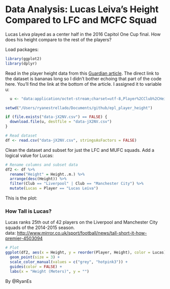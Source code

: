 # Data Analysis: Lucas Leiva's Height Compared to LFC and MCFC Squad
Lucas Leiva played as a center half in the 2016 Capitol One Cup final. How does 
his height compare to the rest of the players?

Load packages:
```r
library(ggplot2)
library(dplyr)
```

Read in the player height data from this [Guardian article](http://www.mirror.co.uk/sport/football/news/tall-short-it-how-premier-4503094). The direct link to the dataset is bananas long so I didn't bother echoing 
that part of the code here. You'll find the link at the bottom of the article. 
I assigned it to variable u:

```r
  u <- "data:application/octet-stream;charset=utf-8,Player%2CClub%2CHeight%20(m)%0AFraser%20Forster%2CSouthampton%2C2.01%0APeter%20Crouch%2CStoke%2C2.01%0APer%20Mertesacker%2CArsenal%2C1.98%0AAsmir%20Begovic%2CStoke%2C1.98%0AJoe%20Hart%2CManchester%20City%2C1.96%0APetr%20Cech%2CChelsea%2C1.96%0AWojciech%20Szczesny%2CArsenal%2C1.96%0AJonas%20Olsson%2CWest%20Brom%2C1.95%0ABrede%20Hangeland%2CCrystal%20Palace%2C1.95%0AFederico%20Fazio%2CTottenham%2C1.95%0AChris%20Smalling%2CManchester%20United%2C1.94%0AMarouane%20Fellaini%2CManchester%20United%2C1.94%0ANemanja%20Matic%2CChelsea%2C1.94%0ABrad%20Guzan%2CAston%20Villa%2C1.93%0AGraziano%20Pelle%2CSouthampton%2C1.93%0ASimon%20Mignolet%2CLiverpool%2C1.93%0ASylvain%20Distin%2CEverton%2C1.93%0AGary%20Cahill%2CChelsea%2C1.93%0AEdin%20Dzeko%2CManchester%20City%2C1.93%0AFlorin%20Gardos%2CSouthampton%2C1.93%0AJason%20Shackell%2CBurnley%2C1.93%0AGeorgios%20Samaras%2CWest%20Brom%2C1.93%0ABen%20Foster%2CWest%20Brom%2C1.93%0AAlex%20McCarthy%2CQPR%2C1.93%0AOlivier%20Giroud%2CArsenal%2C1.92%0AMarko%20Arnautovic%2CStoke%2C1.92%0ADavid%20de%20Gea%2CManchester%20United%2C1.92%0ABoaz%20Myhill%2CWest%20Brom%2C1.91%0AConnor%20Wickham%2CSunderland%2C1.91%0ADamien%20Delaney%2CCrystal%20Palace%2C1.91%0AMichael%20Williamson%2CNewcastle%2C1.91%0ACarlton%20Cole%2CWest%20Ham%2C1.91%0AGeoff%20Cameron%2CStoke%2C1.91%0ASantiago%20Vergini%2CSunderland%2C1.91%0AEmmanuel%20Adebayor%2CTottenham%2C1.91%0AMartin%20Skrtel%2CLiverpool%2C1.91%0AChris%20Wood%2CLeicester%2C1.91%0AMartin%20Kelly%2CCrystal%20Palace%2C1.91%0ASteven%20Caulker%2CQPR%2C1.91%0ARyan%20Shawcross%2CStoke%2C1.91%0AJohn%20O'Shea%2CSunderland%2C1.91%0AJames%20Tomkins%2CWest%20Ham%2C1.91%0AYaya%20Sanogo%2CArsenal%2C1.91%0ARomelu%20Lukaku%2CEverton%2C1.9%0AJoleon%20Lescott%2CWest%20Brom%2C1.9%0AWinston%20Reid%2CWest%20Ham%2C1.9%0AVincent%20Kompany%2CManchester%20City%2C1.9%0APhilippe%20Senderos%2CAston%20Villa%2C1.9%0ALukasz%20Fabianski%2CSwansea%2C1.9%0AFederico%20Fernandez%2CSwansea%2C1.9%0AChristian%20Benteke%2CAston%20Villa%2C1.9%0AAdrian%2CWest%20Ham%2C1.9%0ALeonardo%20Ulloa%2CLeicester%2C1.9%0ASteven%20N'Zonzi%2CStoke%2C1.9%0ASammy%20Ameobi%2CNewcastle%2C1.9%0ADidier%20Drogba%2CChelsea%2C1.89%0AYaya%20Toure%2CManchester%20City%2C1.89%0AMario%20Balotelli%2CLiverpool%2C1.89%0AJan%20Vertonghen%2CTottenham%2C1.89%0ACheikhou%20Kouyate%2CWest%20Ham%2C1.89%0ARio%20Ferdinand%2CQPR%2C1.89%0AMile%20Jedinak%2CCrystal%20Palace%2C1.89%0AEtienne%20Capoue%2CTottenham%2C1.89%0ARon%20Vlaar%2CAston%20Villa%2C1.89%0ARicardo%20Vaz%20Te%2CWest%20Ham%2C1.89%0AMaya%20Yoshida%2CSouthampton%2C1.89%0ARoss%20Barkley%2CEverton%2C1.89%0ARichard%20Dunne%2CQPR%2C1.88%0AGuy%20Demel%2CWest%20Ham%2C1.88%0ATom%20Heaton%2CBurnley%2C1.88%0ADiego%20Costa%2CChelsea%2C1.88%0AYannick%20Bolasie%2CCrystal%20Palace%2C1.88%0ADejan%20Lovren%2CLiverpool%2C1.88%0ACharlie%20Austin%2CQPR%2C1.88%0AAngel%20Rangel%2CSwansea%2C1.88%0AJohn%20Obi%20Mikel%2CChelsea%2C1.88%0AJames%20Collins%2CWest%20Ham%2C1.88%0ASteven%20Taylor%2CNewcastle%2C1.88%0AVito%20Mannone%2CSunderland%2C1.88%0AJack%20Rodwell%2CSunderland%2C1.88%0AMarc%20Wilson%2CStoke%2C1.88%0ALeroy%20Fer%2CQPR%2C1.88%0ADavid%20Meyler%2CHull%2C1.88%0ACraig%20Dawson%2CWest%20Brom%2C1.88%0AEldin%20Jakupovic%2CHull%2C1.88%0ARickie%20Lambert%2CLiverpool%2C1.88%0AJonny%20Evans%2CManchester%20United%2C1.88%0AFilipe%20Luis%2CChelsea%2C1.88%0ACurtis%20Davies%2CHull%2C1.88%0AAndreas%20Weimann%2CAston%20Villa%2C1.88%0AVictor%20Wanyama%2CSouthampton%2C1.88%0AScott%20Dann%2CCrystal%20Palace%2C1.88%0AMichael%20Dawson%2CHull%2C1.88%0ADaniel%20Sturridge%2CLiverpool%2C1.88%0ACiaran%20Clark%2CAston%20Villa%2C1.88%0ANathan%20Baker%2CAston%20Villa%2C1.88%0ATim%20Krul%2CNewcastle%2C1.88%0AHugo%20Lloris%2CTottenham%2C1.88%0ARicardo%20Alvarez%2CSunderland%2C1.88%0AJohn%20Stones%2CEverton%2C1.88%0AEric%20Dier%2CTottenham%2C1.88%0ARobert%20Green%2CQPR%2C1.87%0AJohn%20Terry%2CChelsea%2C1.87%0ATim%20Howard%2CEverton%2C1.87%0ANikica%20Jelavic%2CHull%2C1.87%0AMoussa%20Sissoko%2CNewcastle%2C1.87%0AAleksandar%20Kolarov%2CManchester%20City%2C1.87%0AMamadou%20Sakho%2CLiverpool%2C1.87%0AJose%20Fonte%2CSouthampton%2C1.87%0ANacer%20Chadli%2CTottenham%2C1.87%0AMarcos%20Rojo%2CManchester%20United%2C1.87%0AKi%20Sung-Yueng%2CSwansea%2C1.87%0ALeandro%20Bacuna%2CAston%20Villa%2C1.87%0ASandro%2CQPR%2C1.87%0AEliaquim%20Mangala%2CManchester%20City%2C1.87%0ANabil%20Bentaleb%2CTottenham%2C1.87%0AJulian%20Speroni%2CCrystal%20Palace%2C1.86%0AToby%20Alderweireld%2CSouthampton%2C1.86%0AWilly%20Caballero%2CManchester%20City%2C1.86%0AGylfi%20Sigurdsson%2CSwansea%2C1.86%0AGeorge%20Boyd%2CBurnley%2C1.86%0AGabriel%20Obertan%2CNewcastle%2C1.86%0AAndre%20Wisdom%2CWest%20Brom%2C1.86%0ARitchie%20de%20Laet%2CLeicester%2C1.86%0AAshley%20Barnes%2CBurnley%2C1.86%0ASteven%20Fletcher%2CSunderland%2C1.86%0ALaurent%20Koscielny%2CArsenal%2C1.86%0AWes%20Morgan%2CLeicester%2C1.85%0ABranislav%20Ivanovic%2CChelsea%2C1.85%0ATom%20Thorpe%2CManchester%20United%2C1.85%0ALiam%20Moore%2CLeicester%2C1.85%0AChris%20Brunt%2CWest%20Brom%2C1.85%0ANiko%20Kranjcar%2CQPR%2C1.85%0ACharlie%20Adam%2CStoke%2C1.85%0ASteve%20Harper%2CHull%2C1.85%0ASteven%20Gerrard%2CLiverpool%2C1.85%0AMousa%20Dembele%2CTottenham%2C1.85%0AArmand%20Traore%2CQPR%2C1.85%0ADaryl%20Janmaat%2CNewcastle%2C1.85%0AJonjo%20Shelvey%2CSwansea%2C1.85%0ALoic%20Remy%2CChelsea%2C1.85%0AVictor%20Anichebe%2CWest%20Brom%2C1.85%0AMame%20Biram%20Diouf%2CStoke%2C1.85%0AJozy%20Altidore%2CSunderland%2C1.85%0AAlejandro%20Faurlin%2CQPR%2C1.85%0ALukas%20Jutkiewicz%2CBurnley%2C1.85%0AAshley%20Richards%2CSwansea%2C1.85%0AWes%20Brown%2CSunderland%2C1.85%0ACarl%20Jenkinson%2CWest%20Ham%2C1.85%0ASiem%20de%20Jong%2CNewcastle%2C1.85%0ABobby%20Zamora%2CQPR%2C1.85%0ALuke%20Shaw%2CManchester%20United%2C1.85%0ANathaniel%20Chalobah%2CBurnley%2C1.85%0AAlexandre%20Song%2CWest%20Ham%2C1.85%0AChris%20Baird%2CWest%20Brom%2C1.85%0AMichael%20Duff%2CBurnley%2C1.85%0ADanny%20Welbeck%2CArsenal%2C1.85%0AAlan%20Hutton%2CAston%20Villa%2C1.85%0APhil%20Jones%2CManchester%20United%2C1.85%0AMarouane%20Chamakh%2CCrystal%20Palace%2C1.85%0AAbel%20Hernandez%2CHull%2C1.85%0AFrank%20Lampard%2CManchester%20City%2C1.84%0AErik%20Pieters%2CStoke%2C1.84%0AEmre%20Can%2CLiverpool%2C1.84%0AMohamed%20Diame%2CHull%2C1.84%0AMarti%C2%ADn%20Demichelis%2CManchester%20City%2C1.84%0AAntolin%20Alcaraz%2CEverton%2C1.84%0ADiafra%20Sakho%2CWest%20Ham%2C1.84%0AJordi%20Amat%2CSwansea%2C1.84%0ABafetimbi%20Gomis%2CSwansea%2C1.84%0AJose%20Enrique%2CLiverpool%2C1.84%0AJames%20Wilson%2CManchester%20United%2C1.84%0ANedum%20Onuoha%2CQPR%2C1.83%0ADarron%20Gibson%2CEverton%2C1.83%0AKevin%20Nolan%2CWest%20Ham%2C1.83%0APhil%20Jagielka%2CEverton%2C1.83%0ADarren%20Fletcher%2CManchester%20United%2C1.83%0AWilliam%20Buckley%2CSunderland%2C1.83%0ADavid%20Jones%2CBurnley%2C1.83%0AErik%20Lamela%2CTottenham%2C1.83%0AStevan%20Jovetic%2CManchester%20City%2C1.83%0AJonathan%20Walters%2CStoke%2C1.83%0AGareth%20Barry%2CEverton%2C1.83%0AAshley%20Williams%2CSwansea%2C1.83%0AGaston%20Rami%C2%ADrez%2CHull%2C1.83%0ABilly%20Jones%2CSunderland%2C1.83%0AKasper%20Schmeichel%2CLeicester%2C1.83%0ATyler%20Blackett%2CManchester%20United%2C1.83%0AMesut%20Ozil%2CArsenal%2C1.83%0AFernando%2CManchester%20City%2C1.83%0AKarl%20Henry%2CQPR%2C1.83%0AMatthew%20James%2CLeicester%2C1.83%0AMatthew%20Phillips%2CQPR%2C1.83%0AAndy%20King%2CLeicester%2C1.83%0AVlad%20Chiriches%2CTottenham%2C1.83%0AEzekiel%20Fryers%2CCrystal%20Palace%2C1.83%0ADean%20Hammond%2CLeicester%2C1.83%0AAllan%20McGregor%2CHull%2C1.83%0AAdlene%20Guedioura%2CCrystal%20Palace%2C1.83%0AKolo%20Toure%2CLiverpool%2C1.83%0AJoe%20Ledley%2CCrystal%20Palace%2C1.83%0APapiss%20Demba%20Cisse%2CNewcastle%2C1.83%0AClint%20Hill%2CQPR%2C1.83%0AAndre%20Schurrle%2CChelsea%2C1.83%0ADean%20Marney%2CBurnley%2C1.83%0APaul%20McShane%2CHull%2C1.83%0ARobin%20van%20Persie%2CManchester%20United%2C1.83%0AJack%20Cork%2CSouthampton%2C1.83%0AGary%20Taylor-Fletcher%2CLeicester%2C1.83%0ACalum%20Chambers%2CArsenal%2C1.83%0AHarry%20Kane%2CTottenham%2C1.83%0AMikel%20Arteta%2CArsenal%2C1.83%0AFabricio%20Coloccini%2CNewcastle%2C1.83%0AWilfried%20Bony%2CSwansea%2C1.82%0ALukas%20Podolski%2CArsenal%2C1.82%0ARobert%20Snodgrass%2CHull%2C1.82%0AEmmanuel%20Riviere%2CNewcastle%2C1.82%0ACarlos%20Sanchez%2CAston%20Villa%2C1.82%0ASebastien%20Pocognoli%2CWest%20Brom%2C1.82%0AYounes%20Kaboul%2CTottenham%2C1.82%0APeter%20Odemwingie%2CStoke%2C1.82%0AYun%20Suk-Young%2CQPR%2C1.82%0AAnder%20Herrera%2CManchester%20United%2C1.82%0AJordan%20Henderson%2CLiverpool%2C1.82%0AAndros%20Townsend%2CTottenham%2C1.81%0AAntonio%20Valencia%2CManchester%20United%2C1.81%0AClaudio%20Yacob%2CWest%20Brom%2C1.81%0APaulinho%2CTottenham%2C1.81%0ADusan%20Tadic%2CSouthampton%2C1.81%0AMassadio%20Haidara%2CNewcastle%2C1.81%0ATyias%20Browning%2CEverton%2C1.81%0AAly%20Cissokho%2CAston%20Villa%2C1.81%0AMorgan%20Schneiderlin%2CSouthampton%2C1.81%0ABen%20Davies%2CTottenham%2C1.81%0AAhmed%20Elmohamady%2CHull%2C1.8%0ATom%20Huddlestone%2CHull%2C1.8%0AJoel%20Ward%2CCrystal%20Palace%2C1.8%0AMuhamed%20Besic%2CEverton%2C1.8%0ABenjamin%20Stambouli%2CTottenham%2C1.8%0AGlenn%20Whelan%2CStoke%2C1.8%0AKevin%20Doyle%2CCrystal%20Palace%2C1.8%0ABen%20Hamer%2CLeicester%2C1.8%0AJake%20Livermore%2CHull%2C1.8%0ADavid%20Nugent%2CLeicester%2C1.8%0AJavier%20Manquillo%2CLiverpool%2C1.8%0AStephen%20Ward%2CBurnley%2C1.8%0AAdnan%20Januzaj%2CManchester%20United%2C1.8%0ASteven%20Reid%2CBurnley%2C1.8%0ADiego%20Poyet%2CWest%20Ham%2C1.8%0APhil%20Bardsley%2CStoke%2C1.8%0ABen%20Mee%2CBurnley%2C1.8%0ADarren%20Bent%2CAston%20Villa%2C1.8%0AAlex%20Bruce%2CHull%2C1.8%0AJames%20McCarthy%2CEverton%2C1.8%0ADaley%20Blind%2CManchester%20United%2C1.8%0AJason%20Davidson%2CWest%20Brom%2C1.8%0AAlex%20Oxlade-Chamberlain%2CArsenal%2C1.8%0AAngel%20Di%20Mari%C2%ADa%2CManchester%20United%2C1.8%0AMark%20Noble%2CWest%20Ham%2C1.8%0AJames%20Chester%2CHull%2C1.8%0AAdrian%20Mariappa%2CCrystal%20Palace%2C1.8%0ARamires%2CChelsea%2C1.8%0ABrown%20Ideye%2CWest%20Brom%2C1.8%0AJoey%20O'Brien%2CWest%20Ham%2C1.8%0AAdel%20Taarabt%2CQPR%2C1.8%0ADwight%20Tiendalli%2CSwansea%2C1.8%0AMarvin%20Emnes%2CSwansea%2C1.8%0AWilfried%20Zaha%2CCrystal%20Palace%2C1.8%0AAshley%20Young%2CManchester%20United%2C1.8%0AStewart%20Downing%2CWest%20Ham%2C1.8%0ARyan%20Bertrand%2CSouthampton%2C1.79%0ASamuel%20Eto'o%2CEverton%2C1.79%0ALucas%20Leiva%2CLiverpool%2C1.79%0AMarc%20Muniesa%2CStoke%2C1.79%0ARoberto%20Soldado%2CTottenham%2C1.79%0AKevin%20Mirallas%2CEverton%2C1.79%0AFernandinho%2CManchester%20City%2C1.79%0AOscar%2CChelsea%2C1.79%0AAyoze%20Perez%2CNewcastle%2C1.79%0ARiyad%20Mahrez%2CLeicester%2C1.79%0AMarvin%20Sordell%2CBurnley%2C1.78%0AWayne%20Rooney%2CManchester%20United%2C1.78%0ASaido%20Berahino%2CWest%20Brom%2C1.78%0ALee%20Cattermole%2CSunderland%2C1.78%0ACraig%20Gardner%2CWest%20Brom%2C1.78%0AGabriel%20Agbonlahor%2CAston%20Villa%2C1.78%0AJamie%20Vardy%2CLeicester%2C1.78%0ACesar%20Azpilicueta%2CChelsea%2C1.78%0AEmmanuel%20Mayuka%2CSouthampton%2C1.78%0AJordi%20Gomez%2CSunderland%2C1.78%0ADanny%20Simpson%2CLeicester%2C1.78%0ADanny%20Ings%2CBurnley%2C1.78%0AMatthew%20Taylor%2CBurnley%2C1.78%0AFabio%20Borini%2CLiverpool%2C1.78%0ASteven%20Naismith%2CEverton%2C1.78%0AJeffrey%20Schlupp%2CLeicester%2C1.78%0AAiden%20McGeady%2CEverton%2C1.78%0ANacho%20Monreal%2CArsenal%2C1.78%0ALiam%20Rosenior%2CHull%2C1.78%0ALloyd%20Isgrove%2CSouthampton%2C1.78%0AKieran%20Trippier%2CBurnley%2C1.78%0AJoel%20Campbell%2CArsenal%2C1.78%0AScott%20Arfield%2CBurnley%2C1.78%0ASebastian%20Larsson%2CSunderland%2C1.78%0AShane%20Long%2CSouthampton%2C1.78%0AKieran%20Gibbs%2CArsenal%2C1.78%0AGlen%20Johnson%2CLiverpool%2C1.78%0ASteve%20Sidwell%2CStoke%2C1.78%0APaul%20Konchesky%2CLeicester%2C1.78%0AJack%20Grealish%2CAston%20Villa%2C1.78%0AMathieu%20Flamini%2CArsenal%2C1.78%0ASeamus%20Coleman%2CEverton%2C1.78%0ATom%20Ince%2CHull%2C1.78%0APaul%20Dummett%2CNewcastle%2C1.78%0ATomas%20Rosicky%2CArsenal%2C1.78%0AAndrew%20Robertson%2CHull%2C1.78%0AJames%20Morrison%2CWest%20Brom%2C1.78%0AEsteban%20Cambiasso%2CLeicester%2C1.77%0AMathieu%20Debuchy%2CArsenal%2C1.77%0AVictor%20Moses%2CStoke%2C1.77%0APatrick%20van%20Aanholt%2CSunderland%2C1.77%0AHector%20Belleri%C2%ADn%2CArsenal%2C1.77%0ADwight%20Gayle%2CCrystal%20Palace%2C1.77%0AMauricio%20Isla%2CQPR%2C1.77%0AFalcao%2CManchester%20United%2C1.77%0ATom%20Carroll%2CSwansea%2C1.77%0AAaron%20Ramsey%2CArsenal%2C1.77%0AHatem%20Ben%20Arfa%2CHull%2C1.77%0AYoussuf%20Mulumbu%2CWest%20Brom%2C1.77%0AYoan%20Gouffran%2CNewcastle%2C1.76%0AMauro%20Zarate%2CWest%20Ham%2C1.76%0ABacary%20Sagna%2CManchester%20City%2C1.76%0ARobbie%20Brady%2CHull%2C1.76%0AJack%20Colback%2CNewcastle%2C1.76%0AAnderson%2CManchester%20United%2C1.76%0AMorgan%20Amalfitano%2CWest%20Ham%2C1.76%0AStephen%20Ireland%2CStoke%2C1.76%0AGai%C2%ABl%20Clichy%2CManchester%20City%2C1.76%0ACheick%20Tiote%2CNewcastle%2C1.75%0AWillian%2CChelsea%2C1.75%0ASamir%20Nasri%2CManchester%20City%2C1.75%0ACesc%20Fabregas%2CChelsea%2C1.75%0ADaniel%20Drinkwater%2CLeicester%2C1.75%0ALiam%20Bridcutt%2CSunderland%2C1.75%0AKyle%20Naughton%2CTottenham%2C1.75%0AMohamed%20Salah%2CChelsea%2C1.75%0AChristian%20Eriksen%2CTottenham%2C1.75%0ATony%20Hibbert%2CEverton%2C1.75%0ARavel%20Morrison%2CWest%20Ham%2C1.75%0AJames%20Milner%2CManchester%20City%2C1.75%0AEduardo%20Vargas%2CQPR%2C1.75%0ASadio%20Mane%2CSouthampton%2C1.75%0ARyan%20Mason%2CTottenham%2C1.75%0ANathaniel%20Clyne%2CSouthampton%2C1.75%0AAshley%20Westwood%2CAston%20Villa%2C1.75%0ATom%20Cleverley%2CAston%20Villa%2C1.75%0AMarc%20Albrighton%2CLeicester%2C1.75%0ARolando%20Aarons%2CNewcastle%2C1.75%0AGraham%20Dorrans%2CWest%20Brom%2C1.75%0ANeil%20Taylor%2CSwansea%2C1.75%0AJordon%20Mutch%2CQPR%2C1.75%0ALazar%20Markovic%2CLiverpool%2C1.75%0AAdam%20Johnson%2CSunderland%2C1.75%0AJoe%20Cole%2CAston%20Villa%2C1.75%0AEnner%20Valencia%2CWest%20Ham%2C1.74%0APablo%20Zabaleta%2CManchester%20City%2C1.74%0AFabian%20Delph%2CAston%20Villa%2C1.74%0ARafael%2CManchester%20United%2C1.73%0AEden%20Hazard%2CChelsea%2C1.73%0AAdam%20Lallana%2CLiverpool%2C1.73%0ADanny%20Rose%2CTottenham%2C1.73%0AKieran%20Richardson%2CAston%20Villa%2C1.73%0AMichael%20Kightly%2CBurnley%2C1.73%0ASergio%20Aguero%2CManchester%20City%2C1.73%0ASteven%20Davis%2CSouthampton%2C1.73%0AJason%20Puncheon%2CCrystal%20Palace%2C1.73%0AJunior%20Hoilett%2CQPR%2C1.73%0ACristian%20Gamboa%2CWest%20Brom%2C1.73%0AMatthew%20Jarvis%2CWest%20Ham%2C1.73%0ASteven%20Pienaar%2CEverton%2C1.73%0ALeon%20Osman%2CEverton%2C1.73%0AJames%20Ward-Prowse%2CSouthampton%2C1.73%0AStuart%20O'Keefe%2CCrystal%20Palace%2C1.73%0ASone%20Aluko%2CHull%2C1.73%0AFraizer%20Campbell%2CCrystal%20Palace%2C1.72%0AStephane%20Sessegnon%2CWest%20Brom%2C1.72%0APatrick%20McNair%2CManchester%20United%2C1.72%0AJoey%20Barton%2CQPR%2C1.72%0AAnthony%20Knockaert%2CLeicester%2C1.72%0ABryan%20Oviedo%2CEverton%2C1.72%0AJack%20Wilshere%2CArsenal%2C1.72%0AChristian%20Atsu%2CEverton%2C1.72%0AMichael%20Keane%2CBurnley%2C1.72%0ARemy%20Cabella%2CNewcastle%2C1.72%0AOussama%20Assaidi%2CStoke%2C1.72%0APhilippe%20Coutinho%2CLiverpool%2C1.71%0ALeighton%20Baines%2CEverton%2C1.7%0ACharles%20N'Zogbia%2CAston%20Villa%2C1.7%0ARaheem%20Sterling%2CLiverpool%2C1.7%0AJefferson%20Montero%2CSwansea%2C1.7%0ADavid%20Silva%2CManchester%20City%2C1.7%0AAaron%20Cresswell%2CWest%20Ham%2C1.7%0AAlberto%20Moreno%2CLiverpool%2C1.7%0ABojan%2CStoke%2C1.7%0AWayne%20Routledge%2CSwansea%2C1.7%0AJuan%20Mata%2CManchester%20United%2C1.7%0AJesus%20Navas%2CManchester%20City%2C1.7%0ABarry%20Bannan%2CCrystal%20Palace%2C1.7%0ASantiago%20Cazorla%2CArsenal%2C1.68%0AJames%20McArthur%2CCrystal%20Palace%2C1.68%0ASebastian%20Blanco%2CWest%20Brom%2C1.68%0AVurnon%20Anita%2CNewcastle%2C1.68%0ARoss%20Wallace%2CBurnley%2C1.68%0AAlexis%20Sanchez%2CArsenal%2C1.68%0AJoe%20Allen%2CLiverpool%2C1.68%0AStephen%20Quinn%2CHull%2C1.68%0AJesse%20Lingard%2CManchester%20United%2C1.68%0AEmanuele%20Giaccherini%2CSunderland%2C1.67%0AAaron%20Lennon%2CTottenham%2C1.65%0ANathan%20Dyer%2CSwansea%2C1.65"
```

```r
setwd("/Users/ryanestrellado/Documents/github/epl_player_height")

if (file.exists("data-jX2NV.csv") == FALSE) {
  download.file(u, destfile = "data-jX2NV.csv")
}

# Read dataset
df <- read.csv("data-jX2NV.csv", stringsAsFactors = FALSE)
```

Clean the dataset and subset for just the LFC and MUFC squads. Add a logical 
value for Lucas:

```r
# Rename columns and subset data
df2 <- df %>%
  rename("Height" = Height..m.) %>%
  arrange(desc(Height)) %>%
  filter(Club == "Liverpool" | Club == "Manchester City") %>%
  mutate(Lucas = Player == "Lucas Leiva")
```

This is the plot:

### How Tall is Lucas?
Lucas ranks 25th out of 42 players on the Liverpool and Manchester City squads of the 2014-2015 season.  
data: [http://www.mirror.co.uk/sport/football/news/tall-short-it-how-premier-4503094](http://www.mirror.co.uk/sport/football/news/tall-short-it-how-premier-4503094)

```r
# Plot
ggplot(df2, aes(x = Height, y = reorder(Player, Height), color = Lucas)) +
  geom_point(size = 3) +
  scale_color_manual(values = c("grey", "hotpink3")) +
  guides(color = FALSE) +
  labs(x = "Height (Meters)", y = "")
```

By @RyanEs